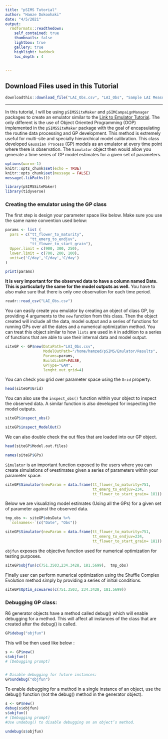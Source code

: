 ```yaml
---
title: "pSIMS Tutorial"
author: "Hamze Dokoohaki"
date: "4/5/2021"
output:
  rmdformats::readthedown:
    self_contained: true
    thumbnails: false
    lightbox: true
    gallery: true
    highlight: haddock
    toc_depth : 4
    

---
```



## Download Files used in this Tutorial

```r
downloadthis::download_file("LAI_Obs.csv", "LAI_Obs", "Sample LAI Measurments", button_type = "primary")
```

***

In this tutorial, I will be using `pSIMSSiteMaker` and `pSIMCampaignManager` packages to create an emulator similar to the  [Link to Emulator Tutorial](http://192.17.59.89:3838/pSIMSEmulator/). The only different is the use of Object Oriented Programming (OOP) implemented in the `pSIMSSiteMaker` package with the goal of encapsulating the routine data processing and GP development. This method is extremely useful for multi-site and specially hierarchical model calibration. This class developed `Gaussian Process` (GP) models as an emulator at every time point where there is observation. The `Simulator` object then would allow you generate a time series of GP model estimates for a given set of parameters. 

```r
options(warn=-1)
knitr::opts_chunk$set(echo = TRUE)
knitr::opts_chunk$set(message = FALSE)
message(.libPaths())
```



```r
library(pSIMSSiteMaker)
library(tidyverse)
```

### Creating the emulator using the GP class

The first step is design your parameter space like below. Make sure you use the same name convention used below:

```r
params <- list (
  pars = c("tt_flower_to_maturity",
           "tt_emerg_to_endjuv",
           "tt_flower_to_start_grain"),
  Upper.limit = c(900, 300, 250),
  lower.limit = c(700, 200, 100),
  unit=c('C/day','C/day','C/day')
)

print(params)
```


**It is very important for the observed data to have a column named Date. This is particularly the same for the model outputs as well.** You have to also make sure that there is only one observation for each time period.

```r
readr::read_csv("LAI_Obs.csv")
```

You can easily create you emulator by creating an object of class GP, by providing 4 arguments to the `new` function from this class. Then the object created will include all the data, model output and a series of functions for running GPs over all the dates and a numerical optimization method. You can treat this object similar to how `lists` are used in `R` in addition to a series of functions that are able to use their internal data and model output.

```r

siteGP <- GP$new(DataPath="LAI_Obs.csv",
                 ModelOutPath="/home/hamzed/pSIMS/Emulator/Results",
                 Params=params,
                 BuildLikGP=FALSE,
                 GPType="GAM",
                 lenght.out.grid=4)

```

You can check you grid over parameter space using the `Grid` property.

```r

head(siteGP$Grid)

```

You can also use the `inspect_obs()` function within your object to inspect the observed data. A similar function is also developed for inspecting the model outputs.

```r
siteGP$inspect_obs()


```


```r
siteGP$inspect_ModelOut()


```

We can also double check the out files that are loaded into our GP object.

```r
head(siteGP$Model.out.files)

```

```r
names(siteGP$GPs)

```

`Simulator` is an important function exposed to the users where you can create simulations of `GP`estimates given a series of parameters within your parameter space. 

```r

siteGP$Simulator(newParam = data.frame(tt_flower_to_maturity=751,
                                       tt_emerg_to_endjuv=234,
                                       tt_flower_to_start_grain= 181))
```

Below we are visualizing model estimates (Using all the GPs) for a given set of parameter against the observed data.


```r
tmp_obs <- siteGP$obsData %>%
  `colnames<-`(c("Date", "Obs"))

siteGP$Simulator(newParam = data.frame(tt_flower_to_maturity=751,
                                       tt_emerg_to_endjuv=234,
                                       tt_flower_to_start_grain= 181))


```

`objfun` exposes the objective function used for numerical optimization for testing purposes. 

```r
siteGP$objfun(c(751.3503,234.3428, 181.5699),  tmp_obs)
```

Finally user can perform numerical optimization using the Shuffle Complex Evolution method simply by providing a series of initial conditions. 

```r
siteGP$Optim_sceuares(c(751.3503, 234.3428, 181.5699))
```



### Debugging GP class:

R6 generator objects have a method called debug() which will enable debugging for a method. This will affect all instances of the class that are created after the debug() is called.


```r
GP$debug("objfun")
```

This will be then used like below :

```r
s <- GP$new()
s$objfun()
# [Debugging prompt]


# Disable debugging for future instances:
GP$undebug("objfun")
```


To enable debugging for a method in a single instance of an object, use the debug() function (not the debug() method in the generator object).

```r
s <- GP$new()
debug(s$objfun)
s$objfun()
# [Debugging prompt]
#Use undebug() to disable debugging on an object’s method.

undebug(s$objfun)
```


